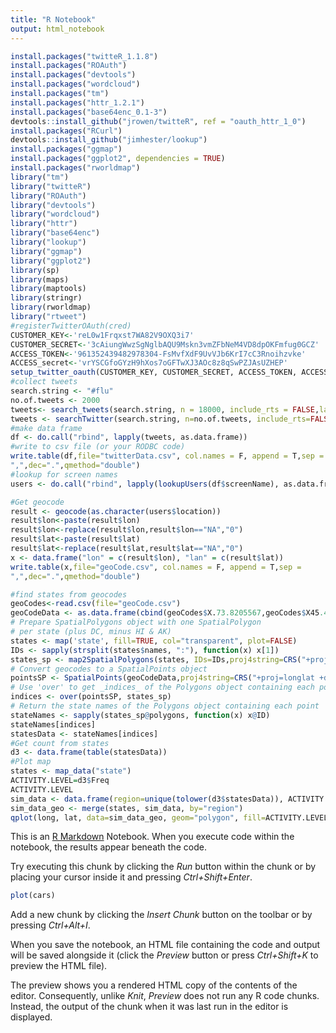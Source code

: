```yaml
---
title: "R Notebook"
output: html_notebook
---
```

```r
install.packages("twitteR_1.1.8")
install.packages("ROAuth")
install.packages("devtools")
install.packages("wordcloud")
install.packages("tm")
install.packages("httr_1.2.1")
install.packages("base64enc_0.1-3")
devtools::install_github("jrowen/twitteR", ref = "oauth_httr_1_0")
install.packages("RCurl")
devtools::install_github("jimhester/lookup")
install.packages("ggmap")
install.packages("ggplot2", dependencies = TRUE)
install.packages("rworldmap")
library("tm")
library("twitteR")
library("ROAuth")
library("devtools")
library("wordcloud")
library("httr")
library("base64enc")
library("lookup")
library("ggmap")
library("ggplot2")
library(sp)
library(maps)
library(maptools)
library(stringr)
library(rworldmap)
library("rtweet")
#registerTwitterOAuth(cred)
CUSTOMER_KEY<-'reL0w1Frqxst7WA82V9OXQ3i7'
CUSTOMER_SECRET<-'3cAiungWwzSgNglbAQU9Mskn3vmZFbNeM4VD8dpOKFmfug0GCZ'
ACCESS_TOKEN<-'961352439482978304-FsMvfXdF9UvVJb6KrI7cC3Rnoihzvke'
ACCESS_secret<-'vrYSCGfoGYzH9hXos7oGFTwXJ3AOc8z8qSwPZJAsUZHEP'
setup_twitter_oauth(CUSTOMER_KEY, CUSTOMER_SECRET, ACCESS_TOKEN, ACCESS_secret)
#collect tweets
search.string <- "#flu"
no.of.tweets <- 2000
tweets<- search_tweets(search.string, n = 18000, include_rts = FALSE,lang="en")
tweets <- searchTwitter(search.string, n=no.of.tweets, include_rts=FALSE,lang="en")
#make data frame
df <- do.call("rbind", lapply(tweets, as.data.frame))
#write to csv file (or your RODBC code)
write.table(df,file="twitterData.csv", col.names = F, append = T,sep = 
",",dec=".",qmethod="double")
#lookup for screen names
users <- do.call("rbind", lapply(lookupUsers(df$screenName), as.data.frame))

#Get geocode
result <- geocode(as.character(users$location))
result$lon<-paste(result$lon)
result$lon<-replace(result$lon,result$lon=="NA","0")
result$lat<-paste(result$lat)
result$lat<-replace(result$lat,result$lat=="NA","0")
x <- data.frame("lon" = c(result$lon), "lan" = c(result$lat))
write.table(x,file="geoCode.csv", col.names = F, append = T,sep = 
",",dec=".",qmethod="double")

#find states from geocodes
geoCodes<-read.csv(file="geoCode.csv")
geoCodeData <- as.data.frame(cbind(geoCodes$X.73.8205567,geoCodes$X45.4895636))
# Prepare SpatialPolygons object with one SpatialPolygon
# per state (plus DC, minus HI & AK)
states <- map('state', fill=TRUE, col="transparent", plot=FALSE)
IDs <- sapply(strsplit(states$names, ":"), function(x) x[1])
states_sp <- map2SpatialPolygons(states, IDs=IDs,proj4string=CRS("+proj=longlat +datum=wgs84"))
# Convert geocodes to a SpatialPoints object 
pointsSP <- SpatialPoints(geoCodeData,proj4string=CRS("+proj=longlat +datum=wgs84"))
# Use 'over' to get _indices_ of the Polygons object containing each point 
indices <- over(pointsSP, states_sp)
# Return the state names of the Polygons object containing each point
stateNames <- sapply(states_sp@polygons, function(x) x@ID)
stateNames[indices]
statesData <- stateNames[indices]
#Get count from states
d3 <- data.frame(table(statesData))
#Plot map
states <- map_data("state")
ACTIVITY.LEVEL=d3$Freq
ACTIVITY.LEVEL
sim_data <- data.frame(region=unique(tolower(d3$statesData)), ACTIVITY.LEVEL)
sim_data_geo <- merge(states, sim_data, by="region")
qplot(long, lat, data=sim_data_geo, geom="polygon", fill=ACTIVITY.LEVEL, group=group)

 ```

This is an [R Markdown](http://rmarkdown.rstudio.com) Notebook. When you execute code within the notebook, the results appear beneath the code. 

Try executing this chunk by clicking the *Run* button within the chunk or by placing your cursor inside it and pressing *Ctrl+Shift+Enter*. 

```r
plot(cars)
```

Add a new chunk by clicking the *Insert Chunk* button on the toolbar or by pressing *Ctrl+Alt+I*.

When you save the notebook, an HTML file containing the code and output will be saved alongside it (click the *Preview* button or press *Ctrl+Shift+K* to preview the HTML file).

The preview shows you a rendered HTML copy of the contents of the editor. Consequently, unlike *Knit*, *Preview* does not run any R code chunks. Instead, the output of the chunk when it was last run in the editor is displayed.
